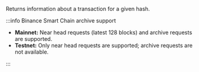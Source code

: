 Returns information about a transaction for a given hash.

:::info Binance Smart Chain archive support

- **Mainnet:** Near head requests (latest 128 blocks) and archive requests are supported.
- **Testnet:** Only near head requests are supported; archive requests are not available.

:::